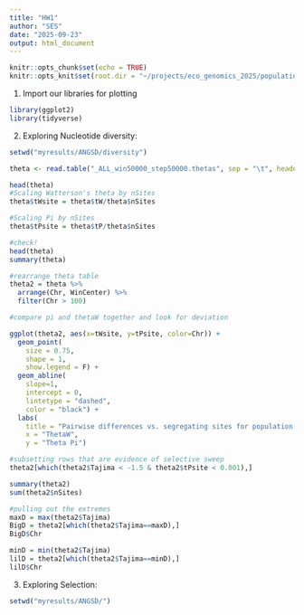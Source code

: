 ```yaml
---
title: "HW1"
author: "SES"
date: "2025-09-23"
output: html_document
---
```


```r
knitr::opts_chunk$set(echo = TRUE)
knitr::opts_knit$set(root.dir = "~/projects/eco_genomics_2025/population_genomics")
```

1. Import our libraries for plotting 
```r
library(ggplot2)
library(tidyverse)
```
2. Exploring Nucleotide diversity:
```r
setwd("myresults/ANGSD/diversity")

theta <- read.table("_ALL_win50000_step50000.thetas", sep = "\t", header = T)

head(theta)
#Scaling Watterson's theta by nSites
theta$tWsite = theta$tW/theta$nSites 

#Scaling Pi by nSites
theta$tPsite = theta$tP/theta$nSites 

#check!
head(theta)
summary(theta)

#rearrange theta table 
theta2 = theta %>% 
  arrange(Chr, WinCenter) %>%
  filter(Chr > 100)

#compare pi and thetaW together and look for deviation 

ggplot(theta2, aes(x=tWsite, y=tPsite, color=Chr)) +
  geom_point(
    size = 0.75, 
    shape = 1, 
    show.legend = F) + 
  geom_abline(
    slope=1, 
    intercept = 0,
    lintetype = "dashed", 
    color = "black") +
  labs(
    title = "Pairwise differences vs. segregating sites for population 2505", 
    x = "ThetaW", 
    y = "Theta Pi")

#subsetting rows that are evidence of selective sweep
theta2[which(theta2$Tajima < -1.5 & theta2$tPsite < 0.001),]

summary(theta2)
sum(theta2$nSites)

#pulling out the extremes
maxD = max(theta2$Tajima)
BigD = theta2[which(theta2$Tajima==maxD),]
BigD$Chr

minD = min(theta2$Tajima)
lilD = theta2[which(theta2$Tajima==minD),]
lilD$Chr
```

3. Exploring Selection: 
```r
setwd("myresults/ANGSD/")
```

